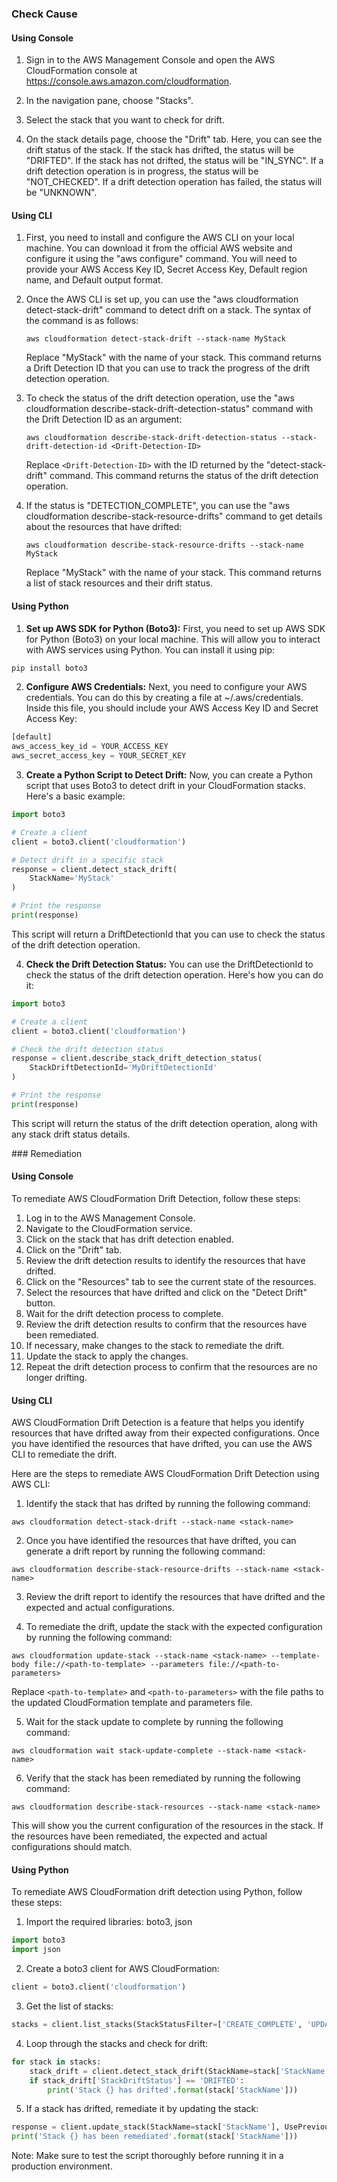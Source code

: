 

<Tabs><Tab title='Cause'>
### Check Cause

#### Using Console

1. Sign in to the AWS Management Console and open the AWS CloudFormation console at https://console.aws.amazon.com/cloudformation.

2. In the navigation pane, choose "Stacks".

3. Select the stack that you want to check for drift. 

4. On the stack details page, choose the "Drift" tab. Here, you can see the drift status of the stack. If the stack has drifted, the status will be "DRIFTED". If the stack has not drifted, the status will be "IN_SYNC". If a drift detection operation is in progress, the status will be "NOT_CHECKED". If a drift detection operation has failed, the status will be "UNKNOWN".

#### Using CLI

1. First, you need to install and configure the AWS CLI on your local machine. You can download it from the official AWS website and configure it using the "aws configure" command. You will need to provide your AWS Access Key ID, Secret Access Key, Default region name, and Default output format.

2. Once the AWS CLI is set up, you can use the "aws cloudformation detect-stack-drift" command to detect drift on a stack. The syntax of the command is as follows:

   ```
   aws cloudformation detect-stack-drift --stack-name MyStack
   ```

   Replace "MyStack" with the name of your stack. This command returns a Drift Detection ID that you can use to track the progress of the drift detection operation.

3. To check the status of the drift detection operation, use the "aws cloudformation describe-stack-drift-detection-status" command with the Drift Detection ID as an argument:

   ```
   aws cloudformation describe-stack-drift-detection-status --stack-drift-detection-id <Drift-Detection-ID>
   ```

   Replace `<Drift-Detection-ID>` with the ID returned by the "detect-stack-drift" command. This command returns the status of the drift detection operation.

4. If the status is "DETECTION_COMPLETE", you can use the "aws cloudformation describe-stack-resource-drifts" command to get details about the resources that have drifted:

   ```
   aws cloudformation describe-stack-resource-drifts --stack-name MyStack
   ```

   Replace "MyStack" with the name of your stack. This command returns a list of stack resources and their drift status.

#### Using Python

1. **Set up AWS SDK for Python (Boto3):** First, you need to set up AWS SDK for Python (Boto3) on your local machine. This will allow you to interact with AWS services using Python. You can install it using pip:

```python
pip install boto3
```

2. **Configure AWS Credentials:** Next, you need to configure your AWS credentials. You can do this by creating a file at ~/.aws/credentials. Inside this file, you should include your AWS Access Key ID and Secret Access Key:

```python
[default]
aws_access_key_id = YOUR_ACCESS_KEY
aws_secret_access_key = YOUR_SECRET_KEY
```

3. **Create a Python Script to Detect Drift:** Now, you can create a Python script that uses Boto3 to detect drift in your CloudFormation stacks. Here's a basic example:

```python
import boto3

# Create a client
client = boto3.client('cloudformation')

# Detect drift in a specific stack
response = client.detect_stack_drift(
    StackName='MyStack'
)

# Print the response
print(response)
```

This script will return a DriftDetectionId that you can use to check the status of the drift detection operation.

4. **Check the Drift Detection Status:** You can use the DriftDetectionId to check the status of the drift detection operation. Here's how you can do it:

```python
import boto3

# Create a client
client = boto3.client('cloudformation')

# Check the drift detection status
response = client.describe_stack_drift_detection_status(
    StackDriftDetectionId='MyDriftDetectionId'
)

# Print the response
print(response)
```

This script will return the status of the drift detection operation, along with any stack drift status details.

</Tab>

<Tab title='Remediation'>
### Remediation

#### Using Console

To remediate AWS CloudFormation Drift Detection, follow these steps:

1. Log in to the AWS Management Console.
2. Navigate to the CloudFormation service.
3. Click on the stack that has drift detection enabled.
4. Click on the "Drift" tab.
5. Review the drift detection results to identify the resources that have drifted.
6. Click on the "Resources" tab to see the current state of the resources.
7. Select the resources that have drifted and click on the "Detect Drift" button.
8. Wait for the drift detection process to complete.
9. Review the drift detection results to confirm that the resources have been remediated.
10. If necessary, make changes to the stack to remediate the drift.
11. Update the stack to apply the changes.
12. Repeat the drift detection process to confirm that the resources are no longer drifting.

#### Using CLI

AWS CloudFormation Drift Detection is a feature that helps you identify resources that have drifted away from their expected configurations. Once you have identified the resources that have drifted, you can use the AWS CLI to remediate the drift.

Here are the steps to remediate AWS CloudFormation Drift Detection using AWS CLI:

1. Identify the stack that has drifted by running the following command:

```
aws cloudformation detect-stack-drift --stack-name <stack-name>
```

2. Once you have identified the resources that have drifted, you can generate a drift report by running the following command:

```
aws cloudformation describe-stack-resource-drifts --stack-name <stack-name>
```

3. Review the drift report to identify the resources that have drifted and the expected and actual configurations.

4. To remediate the drift, update the stack with the expected configuration by running the following command:

```
aws cloudformation update-stack --stack-name <stack-name> --template-body file://<path-to-template> --parameters file://<path-to-parameters>
```

Replace `<path-to-template>` and `<path-to-parameters>` with the file paths to the updated CloudFormation template and parameters file.

5. Wait for the stack update to complete by running the following command:

```
aws cloudformation wait stack-update-complete --stack-name <stack-name>
```

6. Verify that the stack has been remediated by running the following command:

```
aws cloudformation describe-stack-resources --stack-name <stack-name>
```

This will show you the current configuration of the resources in the stack. If the resources have been remediated, the expected and actual configurations should match.

#### Using Python

To remediate AWS CloudFormation drift detection using Python, follow these steps:

1. Import the required libraries: boto3, json

```python
import boto3
import json
```

2. Create a boto3 client for AWS CloudFormation:

```python
client = boto3.client('cloudformation')
```

3. Get the list of stacks:

```python
stacks = client.list_stacks(StackStatusFilter=['CREATE_COMPLETE', 'UPDATE_COMPLETE'])['StackSummaries']
```

4. Loop through the stacks and check for drift:

```python
for stack in stacks:
    stack_drift = client.detect_stack_drift(StackName=stack['StackName'])
    if stack_drift['StackDriftStatus'] == 'DRIFTED':
        print('Stack {} has drifted'.format(stack['StackName']))
```

5. If a stack has drifted, remediate it by updating the stack:

```python
response = client.update_stack(StackName=stack['StackName'], UsePreviousTemplate=True)
print('Stack {} has been remediated'.format(stack['StackName']))
```

Note: Make sure to test the script thoroughly before running it in a production environment.


</Tab>
</Tabs>